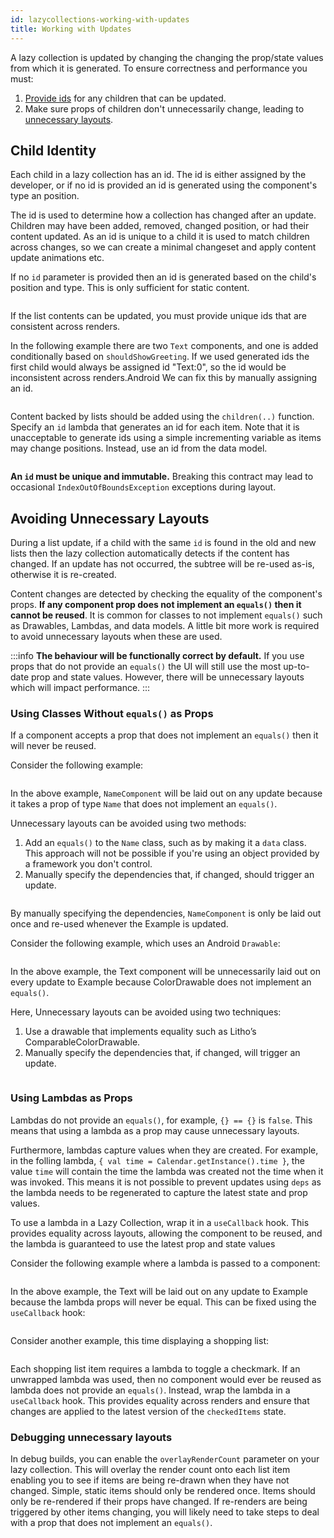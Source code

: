 ```yaml
---
id: lazycollections-working-with-updates
title: Working with Updates
---
```


A lazy collection is updated by changing the changing the prop/state values from which it is generated. To ensure correctness and performance you must:

1. [Provide ids](#child-identity) for any children that can be updated.
2. Make sure props of children don't unnecessarily change, leading to [unnecessary layouts](#avoiding-unecessary-layouts).

## Child Identity

Each child in a lazy collection has an id. The id is either assigned by the developer, or if no id is provided an id is generated using the component's type an position.

The id is used to determine how a collection has changed after an update. Children may have been added, removed, changed position, or had their content updated. As an id is unique to a child it is used to match children across changes, so we can create a minimal changeset and apply content update animations etc.

If no `id` parameter is provided then an id is generated based on the child's position and type. This is only sufficient for static content.

```kotlin file=sample/src/main/java/com/facebook/samples/litho/kotlin/collection/ApplyingUpdates.kt start=start_static_id_example end=end_static_id_example
```

If the list contents can be updated, you must provide unique ids that are consistent across renders.

In the following example there are two `Text` components, and one is added conditionally based on `shouldShowGreeting`. If we used generated ids the first child would always be assigned id "Text:0", so the id would be inconsistent across renders.Android We can fix this by manually assigning an id.

```kotlin file=sample/src/main/java/com/facebook/samples/litho/kotlin/collection/ApplyingUpdates.kt start=start_child_id_example end=end_child_id_example
```

Content backed by lists should be added using the `children(..)` function. Specify an `id` lambda that generates an id for each item. Note that it is unacceptable to generate ids using a simple incrementing variable as items may change positions. Instead, use an id from the data model.

```kotlin file=sample/src/main/java/com/facebook/samples/litho/kotlin/collection/ApplyingUpdates.kt start=start_children_id_example end=end_children_id_example
```

**An `id` must be unique and immutable.** Breaking this contract may lead to occasional `IndexOutOfBoundsException` exceptions during layout.

## Avoiding Unnecessary Layouts

During a list update, if a child with the same `id` is found in the old and new lists then the lazy collection automatically detects if the content has changed. If an update has not occurred, the subtree will be re-used as-is, otherwise it is re-created.

Content changes are detected by checking the equality of the component's props. **If any component prop does not implement an `equals()` then it cannot be reused**. It is common for classes to not implement `equals()` such as Drawables, Lambdas, and data models. A little bit more work is required to avoid unnecessary layouts when these are used.

:::info
**The behaviour will be functionally correct by default.** If you use props that do not provide an `equals()` the UI will still use the most up-to-date prop and state values. However, there will be unnecessary layouts which will impact performance.
:::

### Using Classes Without `equals()` as Props

If a component accepts a prop that does not implement an `equals()` then it will never be reused.

Consider the following example:

```kotlin file=sample/src/main/java/com/facebook/samples/litho/kotlin/collection/ApplyingUpdates.kt start=start_name_list_unnecessary_update end=end_name_list_unnecessary_update
```

In the above example, `NameComponent` will be laid out on any update because it takes a prop of type `Name` that does not implement an `equals()`.

Unnecessary layouts can be avoided using two methods:

1. Add an `equals()` to the `Name` class, such as by making it a `data` class. This approach will not be possible if you're using an object provided by a framework you don't control.
2. Manually specify the dependencies that, if changed, should trigger an update.

```kotlin file=sample/src/main/java/com/facebook/samples/litho/kotlin/collection/ApplyingUpdates.kt start=start_name_list_fixed end=end_name_list_fixed
```

By manually specifying the dependencies, `NameComponent` is only be laid out once and re-used whenever the Example is updated.

Consider the following example, which uses an Android `Drawable`:

```kotlin file=sample/src/main/java/com/facebook/samples/litho/kotlin/collection/ApplyingUpdates.kt start=start_drawable_unnecessary_update end=end_drawable_unnecessary_update
```

In the above example, the Text component will be unnecessarily laid out on every update to Example because ColorDrawable does not implement an `equals()`.

Here, Unnecessary layouts can be avoided using two techniques:

1. Use a drawable that implements equality such as Litho’s ComparableColorDrawable.
2. Manually specify the dependencies that, if changed, will trigger an update.

```kotlin file=sample/src/main/java/com/facebook/samples/litho/kotlin/collection/ApplyingUpdates.kt start=start_drawable_fixed end=end_drawable_fixed
```

### Using Lambdas as Props

Lambdas do not provide an `equals()`, for example, `{} == {}` is `false`. This means that using a lambda as a prop may cause unnecessary layouts.

Furthermore, lambdas capture values when they are created. For example, in the folling lambda, `{ val time = Calendar.getInstance().time }`, the value `time` will contain the time the lambda was created not the time when it was invoked. This means it is not possible to prevent updates using `deps` as the lambda needs to be regenerated to capture the latest state and prop values.

To use a lambda in a Lazy Collection, wrap it in a `useCallback` hook.  This provides equality across layouts, allowing the component to be reused, and the lambda is guaranteed to use the latest prop and state values

Consider the following example where a lambda is passed to a component:

```kotlin file=sample/src/main/java/com/facebook/samples/litho/kotlin/collection/ApplyingUpdates.kt start=start_lambda_unnecessary_update end=end_lambda_unnecessary_update
```

In the above example, the Text will be laid out on any update to Example because the lambda props will never be equal. This can be fixed using the `useCallback` hook:

```kotlin file=sample/src/main/java/com/facebook/samples/litho/kotlin/collection/ApplyingUpdates.kt start=start_lambda_fixed end=end_lambda_fixed
```

Consider another example, this time displaying a shopping list:

```kotlin file=sample/src/main/java/com/facebook/samples/litho/kotlin/collection/ApplyingUpdates.kt start=start_shopping_list_example end=end_shopping_list_example
```

Each shopping list item requires a lambda to toggle a checkmark. If an unwrapped lambda was used, then no component would ever be reused as lambda does not provide an `equals()`. Instead, wrap the lambda in a `useCallback` hook. This provides equality across renders and ensure that changes are applied to the latest version of the `checkedItems` state.

### Debugging unnecessary layouts

In debug builds, you can enable the `overlayRenderCount` parameter on your lazy collection. This will overlay the render count onto each list item enabling you to see if items are being re-drawn when they have not changed. Simple, static items should only be rendered once. Items should only be re-rendered if their props have changed. If re-renders are being triggered by other items changing, you will likely need to take steps to deal with a prop that does not implement an `equals()`.
